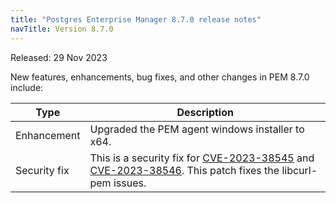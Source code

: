 ```yaml
---
title: "Postgres Enterprise Manager 8.7.0 release notes"
navTitle: Version 8.7.0
---
```


Released: 29 Nov 2023

New features, enhancements, bug fixes, and other changes in PEM 8.7.0 include:

|       Type        |                                                                                                 Description                                                                                                  |
| ----------------- | ------------------------------------------------------------------------------------------------------------------------------------------------------------------------------------------------------------ |
| Enhancement       | Upgraded the PEM agent windows installer to x64.                                                                                                                                                             |
| Security&nbsp;fix | This is a security fix for [CVE-2023-38545](https://nvd.nist.gov/vuln/detail/CVE-2023-38545) and [CVE-2023-38546](https://nvd.nist.gov/vuln/detail/CVE-2023-38546). This patch fixes the libcurl-pem issues. |
